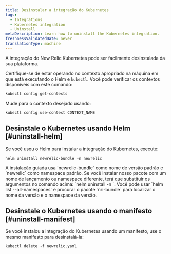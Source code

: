 ```yaml
---
title: Desinstalar a integração do Kubernetes
tags:
  - Integrations
  - Kubernetes integration
  - Uninstall
metaDescription: Learn how to uninstall the Kubernetes integration.
freshnessValidatedDate: never
translationType: machine
---
```


A integração do New Relic Kubernetes pode ser facilmente desinstalada da sua plataforma.

Certifique-se de estar operando no contexto apropriado na máquina em que está executando o Helm e `kubectl`. Você pode verificar os contextos disponíveis com este comando:

```
kubectl config get-contexts
```

Mude para o contexto desejado usando:

```
kubectl config use-context CONTEXT_NAME
```

## Desinstale o Kubernetes usando Helm [#uninstall-helm]

Se você usou o Helm para instalar a integração do Kubernetes, execute:

```
helm uninstall newrelic-bundle -n newrelic
```

<Callout variant="important">
  A instalação guiada usa `newrelic-bundle` como nome de versão padrão e `newrelic` como namespace padrão. Se você instalar nosso pacote com um nome de lançamento ou namespace diferente, terá que substituir os argumentos no comando acima: `helm uninstall <RELEASE-NAME> -n <RELEASE-NAMESPACE>`. Você pode usar `helm list --all-namespaces` e procurar o pacote `nri-bundle` para localizar o nome da versão e o namespace da versão.
</Callout>

## Desinstale o Kubernetes usando o manifesto [#uninstall-manifest]

Se você instalou a integração do Kubernetes usando um manifesto, use o mesmo manifesto para desinstalá-la:

```
kubectl delete -f newrelic.yaml
```
